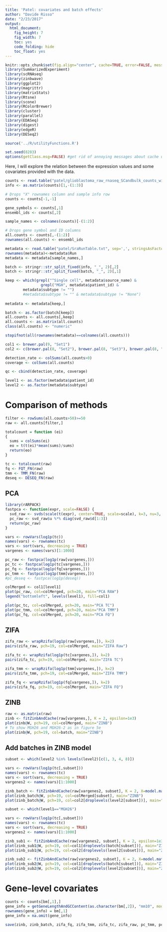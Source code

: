 ```yaml
---
title: 'Patel: covariates and batch effects'
author: "Davide Risso"
date: "2/23/2017"
output: 
  html_document: 
    fig_height: 7
    fig_width: 7
    toc: yes
    code_folding: hide
    toc_float: yes
---
```


```r
knitr::opts_chunk$set(fig.align="center", cache=TRUE, error=FALSE, message=FALSE, warning=TRUE)
library(SummarizedExperiment)
library(scRNAseq)
library(zinbwave)
library(ggplot2)
library(magrittr)
library(matrixStats)
library(Rtsne)
library(scone)
library(RColorBrewer)
library(cluster)
library(parallel)
library(EDASeq)
library(digest)
library(edgeR)
library(DESeq2)

source('../R/utilityFunctions.R')

set.seed(8283)
options(getClass.msg=FALSE) #get rid of annoying messages about cache until fixed internally in R
```

Here, I will explore the relation between the expression values and some covariates provided with the data.

```r

counts <- read.table("patel/glioblastoma_raw_rnaseq_SCandbulk_counts_withannots.txt", header=TRUE, stringsAsFactors = FALSE)
info <- as.matrix(counts)[1,-(1:3)]

# Drops "X" rownames column and sample info row
counts <- counts[-1,-1]

gene_symbols <- counts[,1]
ensembl_ids <- counts[,2]

sample_names <- colnames(counts)[-(1:2)]

# Drops gene symbol and ID columns
all.counts <- counts[,-(1:2)]
rownames(all.counts) <- ensembl_ids

metadata <- read.table("patel/SraRunTable.txt", sep=',', stringsAsFactors = FALSE, header=TRUE)
rownames(metadata)<-metadata$Run
metadata <- metadata[sample_names,]

batch <- stringr::str_split_fixed(info, "_", 2)[,2]
batch <- stringr::str_split_fixed(batch, "_", 2)[,1]

keep <- which(grepl("^Single cell", metadata$source_name) &
                grepl("MGH", metadata$patient_id) &
		metadata$subtype != "")
		#metadata$subtype != "" & metadata$subtype != "None")
		
metadata <- metadata[keep,]

batch <- as.factor(batch[keep])
all.counts <- all.counts[,keep]
all.counts <- as.matrix(all.counts)
class(all.counts) <- "numeric"

stopifnot(all(rownames(metadata)==colnames(all.counts)))

col1 <- brewer.pal(9, "Set1")
col2 <- c(brewer.pal(8, "Set2"), brewer.pal(8, "Set3"), brewer.pal(8, "Set1"))

detection_rate <- colSums(all.counts>0)
coverage <- colSums(all.counts)

qc <- cbind(detection_rate, coverage)

level1 <- as.factor(metadata$patient_id)
level2 <- as.factor(metadata$subtype)
```

# Comparison of methods

```r
filter <- rowSums(all.counts>50)>=50
raw <- all.counts[filter,]

totalcount = function (ei)
{
  sums = colSums(ei)
  eo = t(t(ei)*mean(sums)/sums)
  return(eo)
}

tc <- totalcount(raw)
fq <- FQT_FN(raw)
tmm <- TMM_FN(raw)
deseq <- DESEQ_FN(raw)
```

## PCA

```r
library(rARPACK)
fastpca <- function(expr, scale=FALSE) {
  svd_raw <- svds(scale(t(expr), center=TRUE, scale=scale), k=3, nu=3, nv=0)
  pc_raw <- svd_raw$u %*% diag(svd_raw$d[1:3])
  return(pc_raw)
}

vars <- rowVars(log1p(tc))
names(vars) <- rownames(tc)
vars <- sort(vars, decreasing = TRUE)
vargenes <- names(vars)[1:1000]

pc_raw <- fastpca(log1p(raw[vargenes,]))
pc_tc <- fastpca(log1p(tc[vargenes,]))
pc_fq <- fastpca(log1p(fq[vargenes,]))
pc_tmm <- fastpca(log1p(tmm[vargenes,]))
#pc_deseq <- fastpca(log1p(deseq))

colMerged <- col1[level1]
plot(pc_raw, col=colMerged, pch=20, main="PCA RAW")
legend("bottomleft", levels(level1), fill=col1)

plot(pc_tc, col=colMerged, pch=20, main="PCA TC")
plot(pc_tmm, col=colMerged, pch=20, main="PCA TMM")
plot(pc_fq, col=colMerged, pch=20, main="PCA FQ")
```

## ZIFA

```r

zifa_raw <- wrapRzifa(log1p(raw[vargenes,]), k=2)
pairs(zifa_raw, pch=19, col=colMerged, main="ZIFA Raw")

zifa_tc <- wrapRzifa(log1p(tc[vargenes,]), k=2)
pairs(zifa_tc, pch=19, col=colMerged, main="ZIFA TC")

zifa_tmm <- wrapRzifa(log1p(tmm[vargenes,]), k=2)
pairs(zifa_tmm, pch=19, col=colMerged, main="ZIFA TMM")

zifa_fq <- wrapRzifa(log1p(fq[vargenes,]), k=2)
pairs(zifa_fq, pch=19, col=colMerged, main="ZIFA FQ")
```

## ZINB

```r


raw <- as.matrix(raw)
zinb <- fitZinbAndCache(raw[vargenes,], K = 2, epsilon=1e3)
plot(zinb@W, pch=19, col=colMerged, main="ZINB")
# To show MGH26 and MGH26-2 as in figure 5e
plot(zinb@W, pch=19, col=batch, main="ZINB")
```

## Add batches in ZINB model

```r

subset <- which(level2 %in% levels(level2)[c(1, 3, 4, 8)])

vars <- rowVars(log1p(tc[,subset]))
names(vars) <- rownames(tc)
vars <- sort(vars, decreasing = TRUE)
vargenes2 <- names(vars)[1:1000]

zinb_batch <- fitZinbAndCache(raw[vargenes2, subset], K = 2, X=model.matrix(~batch[subset]), epsilon=1e3)
plot(zinb_batch@W, pch=19, col=colMerged[subset], main="ZINB")
plot(zinb_batch@W, pch=19, col=col2[droplevels(level2[subset])], main="ZINB")
```

```r

subset <- which(level1=="MGH26")

vars <- rowVars(log1p(tc[,subset]))
names(vars) <- rownames(tc)
vars <- sort(vars, decreasing = TRUE)
vargenes2 <- names(vars)[1:1000]

zinb_sub1 <- fitZinbAndCache(raw[vargenes2, subset], K = 2, epsilon=1e3)
plot(zinb_sub1@W, pch=19, col=col1[droplevels(batch[subset])], main="ZINB")
plot(zinb_sub1@W, pch=19, col=col2[droplevels(level2[subset])], main="ZINB")

zinb_sub2 <- fitZinbAndCache(raw[vargenes2, subset], K = 2, X=model.matrix(~batch[subset]), epsilon=1e3)
plot(zinb_sub2@W, pch=19, col=col1[droplevels(batch[subset])], main="ZINB")
plot(zinb_sub2@W, pch=19, col=col2[droplevels(level2[subset])], main="ZINB")
```

# Gene-level covariates

```r
counts <- counts[bm[,1],]
gene_info = getGeneLengthAndGCContent(as.character(bm[,2]), "mm10", mode="org.db")
rownames(gene_info) = bm[,1]
gene_info = na.omit(gene_info)
```

```r
save(zinb, zinb_batch, zifa_fq, zifa_tmm, zifa_tc, zifa_raw, pc_tmm, pc_fq, pc_tc, pc_raw, file="patel_covariates.rda")
```
